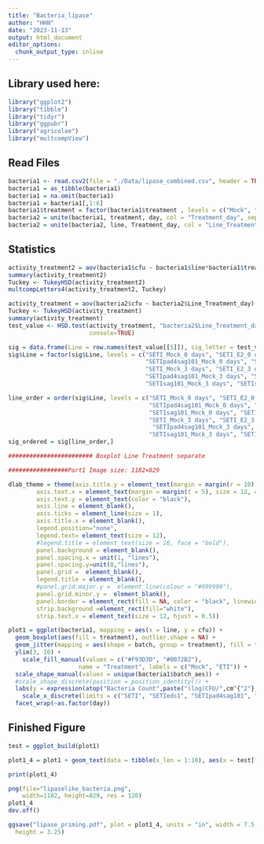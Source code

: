 ```yaml
---
title: "Bacteria_lipase"
author: "HHN"
date: "2023-11-13"
output: html_document
editor_options: 
  chunk_output_type: inline
---
```


## Library used here:

```r

library("ggplot2")
library("tibble")
library("tidyr")
library("ggpubr")
library("agricolae")
library("multcompView")

```


## Read Files
```r

bacteria1 <- read.csv2(file = "./Data/lipase_combined.csv", header = TRUE, dec = ",", sep = ";", fileEncoding="UTF-8-BOM")
bacteria1 = as_tibble(bacteria1)
bacteria1 = na.omit(bacteria1)
bacteria1 = bacteria1[,1:6]
bacteria1$treatment = factor(bacteria1$treatment , levels = c("Mock", "E2"))
bacteria2 = unite(bacteria1, treatment, day, col = "Treatment_day", sep = "_")
bacteria2 = unite(bacteria2, line, Treatment_day, col = "Line_Treatment_day", sep = "_")

```

## Statistics

```r

activity_treatment2 = aov(bacteria1$cfu ~ bacteria1$line*bacteria1$treatment*bacteria1$day + bacteria1$batch)
summary(activity_treatment2)
Tuckey <- TukeyHSD(activity_treatment2)
multcompLetters4(activity_treatment2, Tuckey)

activity_treatment = aov(bacteria2$cfu ~ bacteria2$Line_Treatment_day)
Tuckey <- TukeyHSD(activity_treatment)
summary(activity_treatment)
test_value <- HSD.test(activity_treatment, "bacteria2$Line_Treatment_day", group = TRUE,
                       console=TRUE)

sig = data.frame(Line = row.names(test_value[[5]]), sig_letter = test_value[[5]][[2]])
sig$Line = factor(sig$Line, levels = c("SETI_Mock_0 days", "SETI_E2_0 days", "SETIeds1_Mock_0 days", "SETIeds1_E2_0 days", 
                                       "SETIpad4sag101_Mock_0 days", "SETIpad4sag101_E2_0 days", "SETIpad4_Mock_0 days", "SETIpad4_E2_0 days", "SETIsag101_Mock_0 days", "SETIsag101_E2_0 days", 
                                       "SETI_Mock_3 days", "SETI_E2_3 days", "SETIeds1_Mock_3 days", "SETIeds1_E2_3 days", 
                                       "SETIpad4sag101_Mock_3 days", "SETIpad4sag101_E2_3 days", "SETIpad4_Mock_3 days", "SETIpad4_E2_3 days",
                                       "SETIsag101_Mock_3 days", "SETIsag101_E2_3 days"))

line_order = order(sig$Line, levels = c("SETI_Mock_0 days", "SETI_E2_0 days", "SETIeds1_Mock_0 days", "SETIeds1_E2_0 days", 
                                        "SETIpad4sag101_Mock_0 days", "SETIpad4sag101_E2_0 days", "SETIpad4_Mock_0 days", "SETIpad4_E2_0 days",
                                        "SETIsag101_Mock_0 days", "SETIsag101_E2_0 days",
                                        "SETI_Mock_3 days", "SETI_E2_3 days", "SETIeds1_Mock_3 days", "SETIeds1_E2_3 days", 
                                         "SETIpad4sag101_Mock_3 days", "SETIpad4sag101_E2_3 days", "SETIpad4_Mock_3 days", "SETIpad4_E2_3 days", 
                                        "SETIsag101_Mock_3 days", "SETIsag101_E2_3 days"))
sig_ordered = sig[line_order,]
```


```r
######################## Boxplot Line Treatment separate

#################Part1 Image size: 1182×829

dlab_theme = theme(axis.title.y = element_text(margin = margin(r = 10)), text = element_text(size=12), axis.text = element_text(size=12),
        axis.text.x = element_text(margin = margin(t = 5), size = 12, colour = "black", angle = 20, hjust=1),
        axis.text.y = element_text(color = "black"),
        axis.line = element_blank(),
        axis.ticks = element_line(size = 1),
        axis.title.x = element_blank(),
        legend.position="none", 
        legend.text= element_text(size = 12),
        #legend.title = element_text(size = 16, face = "bold"),
        panel.background = element_blank(),
        panel.spacing.x = unit(1, "lines"),
        panel.spacing.y=unit(0,"lines"),
        panel.grid =  element_blank(),
        legend.title = element_blank(),
        #panel.grid.major.y =  element_line(colour = "#999999"),
        panel.grid.minor.y =  element_blank(),
        panel.border = element_rect(fill = NA, color = "black", linewidth = 1),
        strip.background =element_rect(fill="white"),
        strip.text.x = element_text(size = 12, hjust = 0.5))

plot1 = ggplot(bacteria1, mapping = aes(x = line, y = cfu)) +
  geom_boxplot(aes(fill = treatment), outlier.shape = NA) +
  geom_jitter(mapping = aes(shape = batch, group = treatment), fill = "grey", color = "black", size=1, position = position_jitterdodge(jitter.width = 0.3)) +
  ylim(3, 10) +
    scale_fill_manual(values = c("#F93D3D", "#0072B2"),
                    name = "Treatment", labels = c("Mock", "ETI")) +
  scale_shape_manual(values = unique(bacteria1$batch_aes)) +
  #scale_shape_discrete(position = position_identity()) +
  labs(y = expression(atop("Bacteria Count",paste("(log(CFU/",cm^{"2"},"))"))), x = "Line") + dlab_theme+
    scale_x_discrete(limits = c("SETI", "SETIeds1", "SETIpad4sag101", "SETIpad4", "SETIsag101"), labels=c(expression("SETI wt"), expression("SETI" ~ italic("eds1")), expression("SETI" ~ italic("pad4 sag101")), expression("SETI" ~ italic("pad4")), expression("SETI" ~ italic("sag101")))) +
  facet_wrap(~as.factor(day)) 
```


## Finished Figure

```r

test = ggplot_build(plot1)

plot1_4 = plot1 + geom_text(data = tibble(x_len = 1:10), aes(x = test[["data"]][[1]][["x"]], y= test[["data"]][[1]][["ymax"]] + 0.5), label = sig_ordered$sig_letter, size = 3, color = "black", inherit.aes = FALSE) + geom_vline(xintercept = c(1.5,2.5,3.5,4.5), linetype = "dashed", alpha = 0.25)

print(plot1_4)
```


```r
png(file="lipaselike_bacteria.png",
    width=1182, height=829, res = 120)
plot1_4
dev.off()

ggsave("lipase_priming.pdf", plot = plot1_4, units = "in", width = 7.5,
  height = 3.25)
```
